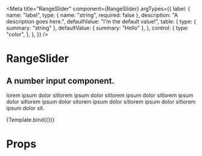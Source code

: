 
<Meta
  title="RangeSlider"
  component={RangeSlider}
  argTypes={{
    label: {
      name: "label",
      type: { name: "string", required: false },
      description: "A description goes here.",
      defaultValue: "I'm the default value!",
      table: {
        type: { summary: "string" },
        defaultValue: { summary: "Hello" },
      },
      control: {
        type: "color",
      },
    },
  }}
/>


# RangeSlider

## A number input component.

lorem ipsum dolor sitlorem ipsum dolor sitlorem ipsum dolor sitlorem ipsum dolor sitlorem ipsum dolor sitorem ipsum dolor sitlorem ipsum dolor sitlorem ipsum dolor sit.

<ArgsTable of={RangeSlider} />

<Preview>
  <Story name="Default">{Template.bind({})}</Story>
</Preview>

# Props

<Props story="Default" />
